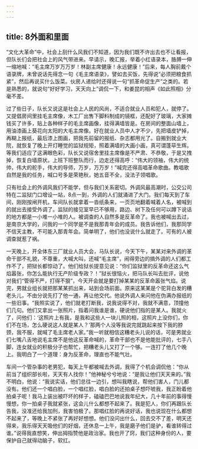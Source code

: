 ```yaml
---
---
---
```

title: 8外面和里面
---




“文化大革命”中，社会上刮什么风我们不知道，因为我们既不许出去也不让看报，但队长们会把社会上的风气带进来。早请示，晚汇报，举着小红语录本，胳膊一伸一缩地喊：“毛主席万岁万万岁！林副主席健康！永远健康！”后来，每人胸前戴个语录牌，未曾说话先得念一句《毛主席语录》，譬如去买饭，先得说“必须把粮食抓紧”，然后再说买什么饭菜。伙房人递给时还得说一句“抓革命促生产”之类的。若是熟悉的，就说句“好好学习，天天向上”调侃一下，和姜昆的相声《如此照相》分毫不差。

过了些日子，队长又说这是社会上人民的风尚，不适合就业人员和犯人，就停了。又提倡房间里挂毛主席像，木工厂出售下脚料制成的镜框，还配好了玻璃，大家摊钱买了许多，贴上各种样子的毛主席画像，挂得满墙皆是。在房间的整面山墙上，用油漆画上葵花向太阳的大毛主席像。好在就业人员中人才不少，先把墙皮铲掉，再糊上报纸，最后漆上图画，把我先前留的报纸、杂志都用光了。自搬到就业大院，就恢复了晚上开灯睡觉的监狱规矩，照着满墙的大画小画，真可谓蓬荜生辉。等我们适应了这满眼色彩，队长又说宿舍里挂主席像是不严肃、不恭敬，于是又拽掉，恢复白墙原状。上班下班整队而行，边走还得高呼：“伟大的领袖，伟大的统帅，伟大的舵手，伟大的导师，万岁，万万岁！”喊完还得高唱革命歌曲。教唱歌自然是我的任务，喊口号多是荣艳秋，她五音不全，没法子领唱歌。

只有社会上的外调风我们不能学，但与我们关系密切。外调风最高潮时，公交公司特在二监狱门口增设一站，8点一到，外调的人们就涌进了大门。我们每天到了车间，刚刚按闸开机，车间队长就拿着一沓纸条来，一页页地翻着喊着人名，被喊到的就出去接受外调了。监狱的接见室早已不够用，路边、树下及任何可以蹲下说话的地方都是一小堆一小堆的人。被调查的人自然多是反革命了。我也被喊出去过，是南京大学的，问我的一个同学是不是我那青年会的成员。我告诉他们，我那同学不信天主教，不可能入那青年会。简单明了，他们也没说什么就走了。可有的人被调查就惹了祸。

一天晚上，开全体东三厂就业人员大会，马队长说，今天下午，某某对来外调的革命干部不礼貌，不尊重，大喊大叫，还喊“毛主席”，闹得旁边的搞外调的人们都工作不了，把狱长都惊动了。他们给狱长提意见说：“你们监狱里的反革命还这么气焰嚣张，你怎么能执行无产阶级专政？！”狱长很恼火，把马队长叫去批评，说他对我们“管得不严，打得不狠”，今天开会就是要打掉某某的反革命嚣张气焰。说完，男就业组长就把那某某抓出来，站到会场前面。原来这某某是个驼背白发的糟老头儿，不由分说先打了他一通，再让他交代。他说外调人来问他在伪满办报纸的一些旧事。“我照实说了，他们就老打断我，说我说得不对，我就不满意，顶撞他们几句。他们又拿出一张照片，指着问我谁是谁，硬说他们指的是某人。我就火了，问他们：‘这照片上有我，是我和这些人一块儿照的相，这照片上没你们，你们不在场，怎么硬说这人就是某人？’那两个人没等我说完就跳起来按下我的脖颈，我不服，就喊了毛主席老人家。”我一听就相信这糟老头儿说的话，可是男就业们七嘴八舌地说毛主席不是他这反革命喊的，革命干部也不是他能批评的，七手八脚，连女就业的积极分子也帮忙，把糟老头儿又打了一个够。一连打了他几个晚上。我明白了一个道理：身为反革命，理直也不能气壮。

车间一个管杂事的老男犯，每天上午都被喊去外调，我得了个机会调侃他：“你从前当了组织部长啦，天天有人找你！”他神秘兮兮地说：“是我让他们天天来的。”我不明白，他说：“我说实话，他们总往一边引，想叫我瞎说，帮他们害人，门儿都没有。他们还一个唱白脸，一个唱红脸，唱白脸的还拍桌子想吓唬我，我正盼着他拍桌子呢！我马上装出被吓坏的样子，磕磕巴巴地说我年纪大，几十年前的事得慢慢想，你一拍桌子我就紧张，这会儿什么都想不起来了。我是犯人，你们再跟队长告我，没准还给我加刑，我害怕极了。那唱红脸的再说好话，我也说现在什么都想不起来了，等晚上不紧张了再好好想想。他们没问出什么，回去交不了差，明天还得来，我乐得天天吸他们的好烟，还休息一上午，我是磨子他们是驴，看谁转得过谁。”说得我直想笑，伸出拇指赞他是政治家。我也开了窍，我们这种身份的人，要保护自己就得动脑子，软扛。